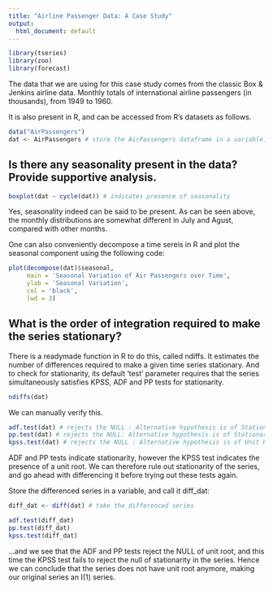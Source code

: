 ---
title: "Airline Passenger Data: A Case Study"
output:
  html_document: default
---
  
```{r include = FALSE}
library(tseries)
library(zoo)
library(forecast)
```

The data that we are using for this case study comes from the classic Box & Jenkins airline data. Monthly totals of international airline passengers (in thousands), from 1949 to 1960. 

It is also present in R, and can be accessed from R's datasets as follows.

```{r include = FALSE}
data("AirPassengers")
dat <- AirPassengers # store the AirPassengers dataframe in a variable, dat
```

## Is there any seasonality present in the data? Provide supportive analysis.

```{r}
boxplot(dat ~ cycle(dat)) # indicates presence of seasonality
```
Yes, seasonality indeed can be said to be present. As can be seen above, the monthly distributions are somewhat different in July and Agust, compared with other months.

One can also conveniently decompose a time sereis in R and plot the seasonal component using the following code:

```{r}
plot(decompose(dat)$seasonal, 
     main = 'Seasonal Variation of Air Passengers over Time', 
     ylab = 'Seasonal Variation',
     col = 'black',
     lwd = 3)
```

## What is the order of integration required to make the series stationary?

There is a readymade function in R to do this, called ndiffs. It estimates the number of differences required to make a given time series stationary. And to check for stationarity, its default 'test' parameter requires that the series simultaneously satisfies KPSS, ADF and PP tests for stationarity.

```{r}
ndiffs(dat)
```

We can manually verify this.

```{r}
adf.test(dat) # rejects the NULL : Alternative hypothesis is of Stationarity
pp.test(dat) # rejects the NULL: Alternative hypothesis is of Stationarity
kpss.test(dat) # rejects the NULL : Alternative hypothesis is of Unit Root

```

ADF and PP tests indicate stationarity, however the KPSS test indicates the presence of a unit root. We can therefore rule out stationarity of the series, and go ahead with differencing it before trying out these tests again.

Store the differenced series in a variable, and call it diff_dat:

```{r include = FALSE}
diff_dat <- diff(dat) # take the differenced series
```


```{r}
adf.test(diff_dat)
pp.test(diff_dat)
kpss.test(diff_dat)
```

...and we see that the ADF and PP tests reject the NULL of unit root, and this time the KPSS test fails to reject the null of stationarity in the series. Hence we can conclude that the series does not have unit root anymore, making our original series an I(1) series.

